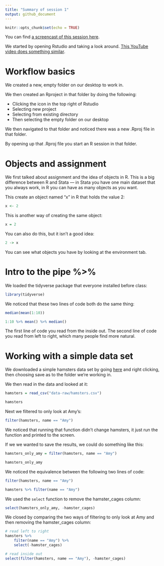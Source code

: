 ```yaml
---
title: "Summary of session 1"
output: github_document
---
```


```r
knitr::opts_chunk$set(echo = TRUE)
```

You can find [a screencast of this session here](http://www.youtube.com/watch?v=ezerknbEDKw).

We started by opening Rstudio and taking a look around. [This YouTube video does something similar]().

# Workflow basics

We created a new, empty folder on our desktop to work in.

We then created an Rproject in that folder by doing the following:

- Clicking the icon in the top right of Rstudio
- Selecting new project
- Selecting from existing directory
- Then selecting the empty folder on our desktop

We then navigated to that folder and noticed there was a new .Rproj file in that folder. 

By opening up that .Rproj file you start an R session in that folder.

# Objects and assignment

We first talked about assignment and the idea of objects in R. This is a big difference between R and Stata — in Stata you have one main dataset that you always work, in R you can have as many objects as you want.

This create an object named "x" in R that holds the value 2:

```r
x <- 2
```

This is another way of creating the same object:

```r
x = 2
```

You can also do this, but it isn't a good idea:

```r
2 -> x
```

You can see what objects you have by looking at the environment tab.

# Intro to the pipe %>%

We loaded the tidyverse package that everyone installed before class:

```r
library(tidyverse)
```

We noticed that these two lines of code both do the same thing:

```r
median(mean(1:10))

1:10 %>% mean() %>% median()
```

The first line of code you read from the inside out. The second line of code you read from left to right, which many people find more natural.

# Working with a simple data set

We downloaded a simple hamsters data set by going [here](https://raw.githubusercontent.com/stenhaug/stanfordsoc382/master/data-raw/hamsters.csv) and right clicking, then choosing save as to the folder we're working in.

We then read in the data and looked at it:

```r
hamsters = read_csv("data-raw/hamsters.csv")

hamsters
```

Next we filtered to only look at Amy's:

```r
filter(hamsters, name == "Amy")
```

We noticed that running that function didn't change hamsters, it just run the function and printed to the screen.

If we we wanted to save the results, we could do something like this:

```r
hamsters_only_amy = filter(hamsters, name == "Amy")

hamsters_only_amy
```

We noticed the equivalence between the following two lines of code:

```r
filter(hamsters, name == "Amy")

hamsters %>% filter(name == "Amy")
```

We used the `select` function to remove the hamster_cages column:

```r
select(hamsters_only_amy, -hamster_cages)
```

We closed by comparing the two ways of filtering to only look at Amy and then removing the hamster_cages column:

```r
# read left to right
hamsters %>% 
    filter(name == "Amy") %>% 
    select(-hamster_cages)

# read inside out
select(filter(hamsters, name == "Amy"), -hamster_cages)
```
